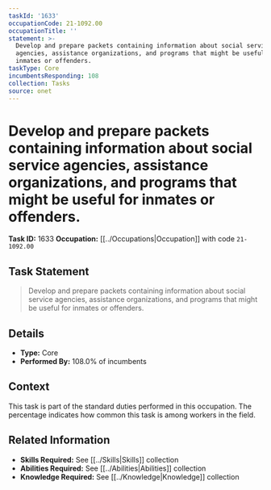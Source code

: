 ```yaml
---
taskId: '1633'
occupationCode: 21-1092.00
occupationTitle: ''
statement: >-
  Develop and prepare packets containing information about social service
  agencies, assistance organizations, and programs that might be useful for
  inmates or offenders.
taskType: Core
incumbentsResponding: 108
collection: Tasks
source: onet
---
```

# Develop and prepare packets containing information about social service agencies, assistance organizations, and programs that might be useful for inmates or offenders.

**Task ID:** 1633
**Occupation:** [[../Occupations|Occupation]] with code `21-1092.00`

## Task Statement

> Develop and prepare packets containing information about social service agencies, assistance organizations, and programs that might be useful for inmates or offenders.

## Details

- **Type:** Core
- **Performed By:** 108.0% of incumbents

## Context

This task is part of the standard duties performed in this occupation. The percentage indicates how common this task is among workers in the field.

## Related Information

- **Skills Required:** See [[../Skills|Skills]] collection
- **Abilities Required:** See [[../Abilities|Abilities]] collection
- **Knowledge Required:** See [[../Knowledge|Knowledge]] collection
